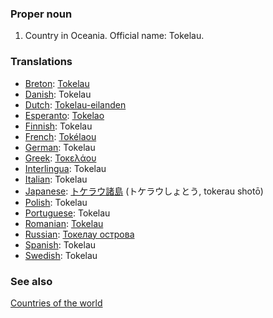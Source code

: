 ===Proper noun===
# Country in Oceania. Official name: Tokelau.
===Translations===
*[[Breton]]: [[Tokelau]]
*[[Danish]]: Tokelau
*[[Dutch]]: [[Tokelau-eilanden]]
*[[Esperanto]]: [[Tokelao]]
*[[Finnish]]: Tokelau
*[[French]]: [[Tokélaou]]
*[[German]]: Tokelau
*[[Greek]]: [[Τοκελάου]]
*[[Interlingua]]: Tokelau
*[[Italian]]: Tokelau
*[[Japanese]]: [[トケラウ諸島]] (トケラウしょとう, tokerau shotō)
*[[Polish]]: Tokelau
*[[Portuguese]]: Tokelau
*[[Romanian]]: [[Tokelau]]
*[[Russian]]: [[Токелау острова]]
*[[Spanish]]: Tokelau
*[[Swedish]]: Tokelau

===See also===
[[Countries of the world]]